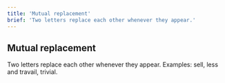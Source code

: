 ```yaml
---
title: 'Mutual replacement'
brief: 'Two letters replace each other whenever they appear.'
---
```

## Mutual replacement

Two letters replace each other whenever they appear. Examples: sell, less and travail, trivial. 